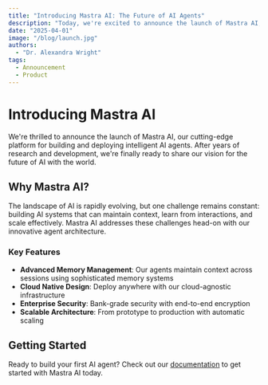 ```yaml
---
title: "Introducing Mastra AI: The Future of AI Agents"
description: "Today, we're excited to announce the launch of Mastra AI, a revolutionary platform for building and deploying intelligent AI agents."
date: "2025-04-01"
image: "/blog/launch.jpg"
authors:
  - "Dr. Alexandra Wright"
tags:
  - Announcement
  - Product
---
```


# Introducing Mastra AI

We're thrilled to announce the launch of Mastra AI, our cutting-edge platform for building and deploying intelligent AI agents. After years of research and development, we're finally ready to share our vision for the future of AI with the world.

## Why Mastra AI?

The landscape of AI is rapidly evolving, but one challenge remains constant: building AI systems that can maintain context, learn from interactions, and scale effectively. Mastra AI addresses these challenges head-on with our innovative agent architecture.

### Key Features

- **Advanced Memory Management**: Our agents maintain context across sessions using sophisticated memory systems
- **Cloud Native Design**: Deploy anywhere with our cloud-agnostic infrastructure
- **Enterprise Security**: Bank-grade security with end-to-end encryption
- **Scalable Architecture**: From prototype to production with automatic scaling

## Getting Started

Ready to build your first AI agent? Check out our [documentation](/docs) to get started with Mastra AI today.
